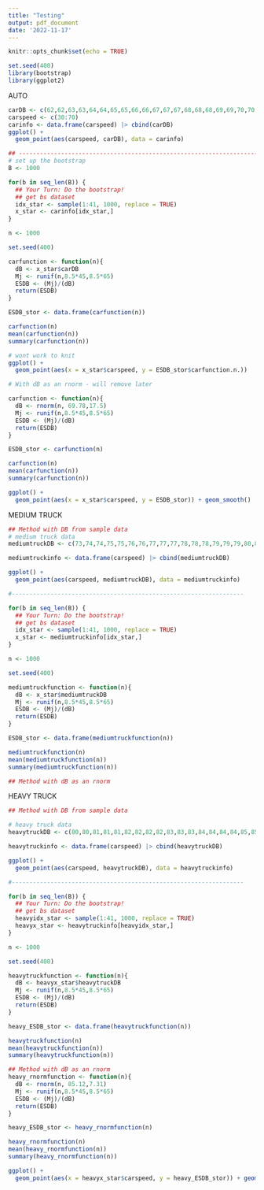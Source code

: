 ```yaml
---
title: "Testing"
output: pdf_document
date: '2022-11-17'
---
```


```r
knitr::opts_chunk$set(echo = TRUE)
```

```r
set.seed(400)
library(bootstrap)
library(ggplot2)
```

AUTO

```r
carDB <- c(62,62,63,63,64,64,65,65,66,66,67,67,67,68,68,68,69,69,70,70,70,71,71,71,72,72,72,72,73,73,73,74,74,74,74,75,75,75,75,76,76)
carspeed <- c(30:70)
carinfo <- data.frame(carspeed) |> cbind(carDB)
ggplot() +
  geom_point(aes(carspeed, carDB), data = carinfo)

## ------------------------------------------------------------------------
# set up the bootstrap
B <- 1000

for(b in seq_len(B)) {
  ## Your Turn: Do the bootstrap!
  ## get bs dataset
  idx_star <- sample(1:41, 1000, replace = TRUE)
  x_star <- carinfo[idx_star,]
}
```

```r
n <- 1000

set.seed(400)

carfunction <- function(n){
  dB <- x_star$carDB
  Mj <- runif(n,8.5*45,8.5*65)
  ESDB <- (Mj)/(dB)
  return(ESDB)
}

ESDB_stor <- data.frame(carfunction(n))

carfunction(n)
mean(carfunction(n))
summary(carfunction(n))
```

```r
# wont work to knit
ggplot() +
  geom_point(aes(x = x_star$carspeed, y = ESDB_stor$carfunction.n.))
```


```r

# With dB as an rnorm - will remove later

carfunction <- function(n){
  dB <- rnorm(n, 69.78,17.5)
  Mj <- runif(n,8.5*45,8.5*65)
  ESDB <- (Mj)/(dB)
  return(ESDB)
}

ESDB_stor <- carfunction(n)

carfunction(n)
mean(carfunction(n))
summary(carfunction(n))

ggplot() +
  geom_point(aes(x = x_star$carspeed, y = ESDB_stor)) + geom_smooth()

```

MEDIUM TRUCK

```r
## Method with DB from sample data
# medium truck data
mediumtruckDB <- c(73,74,74,75,75,76,76,77,77,77,78,78,78,79,79,79,80,80,80,81,81,81,82,82,82,82,83,83,83,83,84,84,84,84,85,85,85,85,86,86,86)

mediumtruckinfo <- data.frame(carspeed) |> cbind(mediumtruckDB)

ggplot() +
  geom_point(aes(carspeed, mediumtruckDB), data = mediumtruckinfo)

#------------------------------------------------------------------

for(b in seq_len(B)) {
  ## Your Turn: Do the bootstrap!
  ## get bs dataset
  idx_star <- sample(1:41, 1000, replace = TRUE)
  x_star <- mediumtruckinfo[idx_star,]
}

n <- 1000

set.seed(400)

mediumtruckfunction <- function(n){
  dB <- x_star$mediumtruckDB
  Mj <- runif(n,8.5*45,8.5*65)
  ESDB <- (Mj)/(dB)
  return(ESDB)
}

ESDB_stor <- data.frame(mediumtruckfunction(n))

mediumtruckfunction(n)
mean(mediumtruckfunction(n))
summary(mediumtruckfunction(n))
```

```r
## Method with dB as an rnorm
```

HEAVY TRUCK 

```r
## Method with DB from sample data

# heavy truck data
heavytruckDB <- c(80,80,81,81,81,82,82,82,82,83,83,83,84,84,84,84,85,85,85,85,85,86,86,86,86,86,87,87,87,87,87,88,88,88,88,88,88,89,89,89,89)

heavytruckinfo <- data.frame(carspeed) |> cbind(heavytruckDB)

ggplot() +
  geom_point(aes(carspeed, heavytruckDB), data = heavytruckinfo)

#------------------------------------------------------------------

for(b in seq_len(B)) {
  ## Your Turn: Do the bootstrap!
  ## get bs dataset
  heavyidx_star <- sample(1:41, 1000, replace = TRUE)
  heavyx_star <- heavytruckinfo[heavyidx_star,]
}

n <- 1000

set.seed(400)

heavytruckfunction <- function(n){
  dB <- heavyx_star$heavytruckDB
  Mj <- runif(n,8.5*45,8.5*65)
  ESDB <- (Mj)/(dB)
  return(ESDB)
}

heavy_ESDB_stor <- data.frame(heavytruckfunction(n))

heavytruckfunction(n)
mean(heavytruckfunction(n))
summary(heavytruckfunction(n))


```

```r
## Method with dB as an rnorm
heavy_rnormfunction <- function(n){
  dB <- rnorm(n, 85.12,7.31)
  Mj <- runif(n,8.5*45,8.5*65)
  ESDB <- (Mj)/(dB)
  return(ESDB)
}

heavy_ESDB_stor <- heavy_rnormfunction(n)

heavy_rnormfunction(n)
mean(heavy_rnormfunction(n))
summary(heavy_rnormfunction(n))

ggplot() +
  geom_point(aes(x = heavyx_star$carspeed, y = heavy_ESDB_stor)) + geom_smooth()


```





